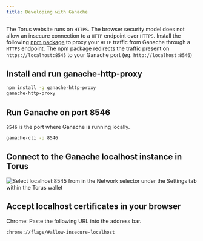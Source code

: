 ```yaml
---
title: Developing with Ganache
---
```


The Torus website runs on `HTTPS`. The browser security model does not allow an insecure connection to a `HTTP` endpoint over `HTTPS`. Install the
following [npm package](https://www.npmjs.com/package/ganache-http-proxy) to proxy your `HTTP` traffic from Ganache through a `HTTPS` endpoint. The
npm package redirects the traffic present on `https://localhost:8545` to your Ganache port \(eg. `http://localhost:8546`\)

## Install and run ganache-http-proxy

```bash
npm install -g ganache-http-proxy
ganache-http-proxy
```

## Run Ganache on port 8546

`8546` is the port where Ganache is running locally.

```bash
ganache-cli -p 8546
```

## Connect to the Ganache localhost instance in Torus

![Select localhost:8545 from in the Network selector under the Settings tab within the Torus wallet](/contents/torus-ganache-localhost.png)

## Accept localhost certificates in your browser

Chrome: Paste the following URL into the address bar.

```text
chrome://flags/#allow-insecure-localhost
```
